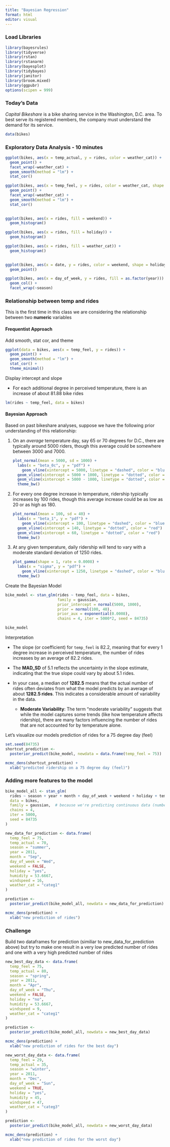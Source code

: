 ```yaml
---
title: "Bayesian Regression"
format: html
editor: visual
---
```


### Load Libraries

```r
library(bayesrules)
library(tidyverse)
library(rstan)
library(rstanarm)
library(bayesplot)
library(tidybayes)
library(janitor)
library(broom.mixed)
library(ggpubr)
options(scipen = 999)
```

### Today's Data

*Capital Bikeshare* is a bike sharing service in the Washington, D.C. area. To best serve its registered members, the company must understand the demand for its service.

```r
data(bikes)
```

### Exploratory Data Analysis - 10 minutes

```r
ggplot(bikes, aes(x = temp_actual, y = rides, color = weather_cat)) +
  geom_point() +
  facet_wrap(~weather_cat) +
  geom_smooth(method = "lm") +
  stat_cor()
```

```r
ggplot(bikes, aes(x = temp_feel, y = rides, color = weather_cat, shape = weather_cat)) +
  geom_point() +
  facet_wrap(~weather_cat) +
  geom_smooth(method = "lm") +
  stat_cor()
  
```

```r
ggplot(bikes, aes(x = rides, fill = weekend)) +
  geom_histogram()
```

```r
ggplot(bikes, aes(x = rides, fill = holiday)) +
  geom_histogram()
```

```r
ggplot(bikes, aes(x = rides, fill = weather_cat)) +
  geom_histogram()
  
```

```r
ggplot(bikes, aes(x = date, y = rides, color = weekend, shape = holiday)) +
  geom_point()
```

```r
ggplot(bikes, aes(x = day_of_week, y = rides, fill = as.factor(year))) +
  geom_col() +
  facet_wrap(~season)
```

### Relationship between temp and rides

This is the first time in this class we are considering the relationship between two **numeric** variables

#### Frequentist Approach

Add smooth, stat cor, and theme

```r
ggplot(data = bikes, aes(x = temp_feel, y = rides)) +
  geom_point() +
  geom_smooth(method = "lm") +
  stat_cor() +
  theme_minimal()
```

Display intercept and slope

-   For each additional degree in perceived temperature, there is an increase of about 81.88 bike rides

```r
lm(rides ~ temp_feel, data = bikes)
```

#### Bayesian Approach

Based on past bikeshare analyses, suppose we have the following prior understanding of this relationship:

1.  On an *average* temperature day, say 65 or 70 degrees for D.C., there are typically around 5000 riders, though this average could be somewhere between 3000 and 7000.

    ```r
    plot_normal(mean = 5000, sd = 1000) + 
      labs(x = "beta_0c", y = "pdf") +
        geom_vline(xintercept = 5000, linetype = "dashed", color = "blue", size = 1) +  # Mean
      geom_vline(xintercept = 5000 + 1000, linetype = "dotted", color = "red") +      # +1 SD
      geom_vline(xintercept = 5000 - 1000, linetype = "dotted", color = "red")  + # -1 SD
      theme_bw()
    ```

2.  For every one degree increase in temperature, ridership typically increases by 100 rides, though this average increase could be as low as 20 or as high as 180.

    ```r
    plot_normal(mean = 100, sd = 40) + 
      labs(x = "beta_1", y = "pdf") +
        geom_vline(xintercept = 100, linetype = "dashed", color = "blue", size = 1) +  # Mean
      geom_vline(xintercept = 140, linetype = "dotted", color = "red") +      # +1 SD
      geom_vline(xintercept = 60, linetype = "dotted", color = "red")  +
      theme_bw()
    ```

3.  At any given temperature, daily ridership will tend to vary with a moderate standard deviation of 1250 rides.

    ```r
    plot_gamma(shape = 1, rate = 0.0008) + 
      labs(x = "sigma", y = "pdf") +
        geom_vline(xintercept = 1250, linetype = "dashed", color = "blue", size = 1) +
      theme_bw()
    ```

Create the Bayesian Model

```r
bike_model <- stan_glm(rides ~ temp_feel, data = bikes,
                       family = gaussian,
                       prior_intercept = normal(5000, 1000),
                       prior = normal(100, 40), 
                       prior_aux = exponential(0.0008),
                       chains = 4, iter = 5000*2, seed = 84735)
```

```r
bike_model
```

Interpretation

-   The slope (or coefficient) for `temp_feel` is 82.2, meaning that for every 1 degree increase in perceived temperature, the number of rides increases by an average of 82.2 rides.

-   The **MAD_SD** of 5.1 reflects the uncertainty in the slope estimate, indicating that the true slope could vary by about 5.1 rides.

-   In your case, a median σ\sigmaσ of **1282.5** means that the actual number of rides often deviates from what the model predicts by an average of about **1282.5 rides**. This indicates a considerable amount of variability in the data.

    -   **Moderate Variability**: The term "moderate variability" suggests that while the model captures some trends (like how temperature affects ridership), there are many factors influencing the number of rides that are not accounted for by temperature alone.

Let's visualize our models prediction of rides for a 75 degree day (feel)

```r
set.seed(84735)
shortcut_prediction <- 
  posterior_predict(bike_model, newdata = data.frame(temp_feel = 75))
```

```r
mcmc_dens(shortcut_prediction) + 
  xlab("predicted ridership on a 75 degree day (feel)")
```

### Adding more features to the model

```r
bike_model_all <- stan_glm(
  rides ~ season + year + month + day_of_week + weekend + holiday + temp_actual + temp_feel + humidity + windspeed + weather_cat,
  data = bikes,
  family = gaussian,  # because we're predicting continuous data (number of rides)
  chains = 4, 
  iter = 5000, 
  seed = 84735
)
```

```r
new_data_for_prediction <- data.frame(
  temp_feel = 75, 
  temp_actual = 70,
  season = "summer",      
  year = 2011,           
  month = "Sep",             
  day_of_week = "Wed", 
  weekend = FALSE,           
  holiday = "yes",            
  humidity = 53.6667,      
  windspeed = 16,        
  weather_cat = "categ1"   
)
```

```r
prediction <- 
  posterior_predict(bike_model_all, newdata = new_data_for_prediction)
```

```r
mcmc_dens(prediction) + 
  xlab("new prediction of rides")
```

### Challenge

Build two dataframes for prediction (similiar to new_data_for_prediction above) but try to make one result in a very low predicted number of rides and one with a very high predicted number of rides

```r
new_best_day_data <- data.frame(
  temp_feel = 75, 
  temp_actual = 80,
  season = "spring",      
  year = 2011,           
  month = "Apr",             
  day_of_week = "Thu", 
  weekend = FALSE,           
  holiday = "no",            
  humidity = 53.6667,      
  windspeed = 9,        
  weather_cat = "categ1"   
)
```

```r
prediction <- 
  posterior_predict(bike_model_all, newdata = new_best_day_data)
```

```r
mcmc_dens(prediction) + 
  xlab("new prediction of rides for the best day")
```

```r
new_worst_day_data <- data.frame(
  temp_feel = 29, 
  temp_actual = 35,
  season = "winter",      
  year = 2011,           
  month = "Dec",             
  day_of_week = "Sun", 
  weekend = TRUE,           
  holiday = "yes",            
  humidity = 45,      
  windspeed = 47,        
  weather_cat = "categ3"   
)
```

```r
prediction <- 
  posterior_predict(bike_model_all, newdata = new_worst_day_data)
```

```r
mcmc_dens(prediction) + 
  xlab("new prediction of rides for the worst day")
```
